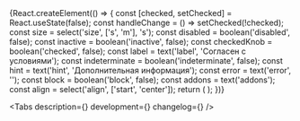 

<Meta title='Компоненты/Контролы/Checkbox' component={Checkbox} />

<!-- Canvas -->

<Story name='Checkbox'>
    {React.createElement(() => {
        const [checked, setChecked] = React.useState(false);
        const handleChange = () => setChecked(!checked);
        const size = select('size', ['s', 'm'], 's');
        const disabled = boolean('disabled', false);
        const inactive = boolean('inactive', false);
        const checkedKnob = boolean('checked', false);
        const label = text('label', 'Согласен с условиями');
        const indeterminate = boolean('indeterminate', false);
        const hint = text('hint', 'Дополнительная информация');
        const error = text('error', '');
        const block = boolean('block', false);
        const addons = text('addons');
        const align = select('align', ['start', 'center']);
        return (
            <Checkbox
                disabled={disabled}
                inactive={inactive}
                size={size}
                block={block}
                addons={addons}
                align={align}
                onChange={handleChange}
                checked={checked || checkedKnob}
                label={label}
                indeterminate={indeterminate}
                hint={hint}
                error={error}
            />
        );
    })}
</Story>

<!-- Docs -->

<ComponentHeader
    name='Checkbox'
    version={version}
    package='@alfalab/core-components/checkbox'
    design='https://www.figma.com/file/cdNnkh2QdxuvYLrBm4cubM/Web-%3A%3A-Core-Default-Components?node-id=172%3A30800'
    children='Используется для управления параметром с бинарным состоянием.'
/>

<Tabs
    description={<Description />}
    development={<Development />}
    changelog={<Changelog />}
/>
